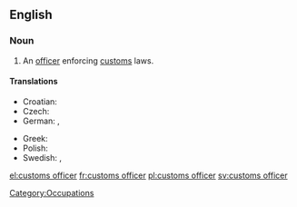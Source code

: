 ==English==
{{wikipedia}}

===Noun===
{{en-noun|sg=[[customs]] [[officer]]}}

# An [[officer]] enforcing [[customs]] laws.

====Translations====
{{trans-top|officer}}
* Croatian: {{t|hr|carinik|m|alt=cȁrinīk}}
* Czech: {{t-|cs|celník|m}}
* German: {{t+|de|Zöllner|m}}, {{t-|de|Zollbeamte|m|f}}
{{trans-mid}}
* Greek: {{t|el|τελωνειακός|m|tr=teloneiakos|sc=Grek}}
* Polish: {{t+|pl|celnik|m}}
* Swedish: {{t|sv|tullare|c}}, {{t|sv|tulltjänsteman|c}}
{{trans-bottom}}

[[Category:Occupations]]

[[el:customs officer]]
[[fr:customs officer]]
[[pl:customs officer]]
[[sv:customs officer]]